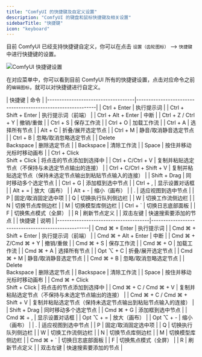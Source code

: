 ```yaml
---
title: "ComfyUI 的快捷键及自定义设置"
description: "ComfyUI 的键盘和鼠标快捷键及相关设置"
sidebarTitle: "快捷键"
icon: "keyboard"
---
```


目前 ComfyUI 已经支持快捷键自定义，你可以在点击 `设置（齿轮图标）` --> `快捷键`  中进行快捷键的设置。

![ComfyUI 快捷键设置](/images/interface/setting/keybinding.jpg)

在对应菜单中，你可以看到目前 ComfyUI 所有的快捷键设置，点击对应命令之前的`编辑图标`，就可以对快捷键进行自定义。



<Tabs>
<Tab title="Windows/Linux">
| 快捷键                             | 命令                                                          |
|------------------------------------|-------------------------------------------------------------|
| Ctrl + Enter                       | 执行提示词                                                    |
| Ctrl + Shift + Enter               | 执行提示词（前端）                                             |
| Ctrl + Alt + Enter                 | 中断                                                         |
| Ctrl + Z / Ctrl + Y                | 撤销/重做                                                     |
| Ctrl + S                           | 保存工作流                                                    |
| Ctrl + O                           | 加载工作流                                                    |
| Ctrl + A                           | 选择所有节点                                                  |
| Alt + C                            | 折叠/展开选定节点                                             |
| Ctrl + M                           | 静音/取消静音选定节点                                          |
| Ctrl + B                           | 忽略/取消忽略选定节点                                          |
| Delete<br/>Backspace               | 删除选定节点                                                  |
| Backspace                          | 清除工作流                                                    |
| Space                              | 按住并移动光标时移动画布                                        |
| Ctrl + Click<br/>Shift + Click     | 将点击的节点添加到选择中                                        |
| Ctrl + C/Ctrl + V                  | 复制并粘贴选定节点（不保持与未选定节点输出的连接）                |
| Ctrl + C/Ctrl + Shift + V          | 复制并粘贴选定节点（保持未选定节点输出到粘贴节点输入的连接）        |
| Shift + Drag                       | 同时移动多个选定节点                                           |
| Ctrl + G                           | 添加框到选中节点                                               |
| Ctrl + ,                           | 显示设置对话框                                                |
| Alt + =                            | 放大（画布）                                                  |
| Alt + -                            | 缩小（画布）                                                  |
| .                                  | 适应视图到选中节点                                             |
| P                                  | 固定/取消固定选中项                                            |
| Q                                  | 切换执行队列侧边栏                                             |
| W                                  | 切换工作流侧边栏                                               |
| N                                  | 切换节点库侧边栏                                               |
| M                                  | 切换模型库侧边栏                                               |
| Ctrl + `                           | 切换日志底部面板                                               |
| F                                  | 切换焦点模式（全屏）                                                   |
| R                                  | 刷新节点定义                                                   |
| 双击左键                            | 快速搜索要添加的节点                                            |
</Tab>

<Tab title="MacOS">
| 快捷键                                  | 说明                                              |
|--------------------------------------|----------------------------------------------------| 
| Cmd ⌘ + Enter                        | 执行提示词                                          |
| Cmd ⌘ + Shift + Enter                | 执行提示词（前端）                                    |
| Cmd ⌘ + Alt + Enter                  | 中断                                               |
| Cmd ⌘ + Z/Cmd ⌘ + Y                  | 撤销/重做                                           |
| Cmd ⌘ + S                            | 保存工作流                                          |
| Cmd ⌘ + O                            | 加载工作流                                          |
| Cmd ⌘ + A                            | 选择所有节点                                         |
| Opt ⌥ + C                            | 折叠/展开选定节点                                     |
| Cmd ⌘ + M                            | 静音/取消静音选定节点                                 |
| Cmd ⌘ + B                            | 忽略/取消忽略选定节点                                 |
| Delete<br/>Backspace                 | 删除选定节点                                         |
| Backspace                            | 清除工作流                                          |
| Space                                | 按住并移动光标时移动画布                               |
| Cmd ⌘ + Click<br/>Shift + Click      | 将点击的节点添加到选择中                               |
| Cmd ⌘ + C / Cmd ⌘ + V                | 复制并粘贴选定节点（不保持与未选定节点输出的连接）         |
| Cmd ⌘ + C / Cmd ⌘ + Shift + V        | 复制并粘贴选定节点（保持未选定节点输出到粘贴节点输入的连接） |
| Shift + Drag                         | 同时移动多个选定节点                                  |
| Cmd ⌘ + G                            | 添加框到选中节点                                      |
| Cmd ⌘ + ,                            | 显示设置对话框                                       |
| Opt ⌥ + =                            | 放大（画布）                                         |
| Opt ⌥ + -                            | 缩小（画布）                                         |
| .                                    | 适应视图到选中节点                                    |
| P                                    | 固定/取消固定选中项                                   |
| Q                                    | 切换执行队列侧边栏                                    |
| W                                    | 切换工作流侧边栏                                      |
| N                                    | 切换节点库侧边栏                                      |
| M                                    | 切换模型库侧边栏                                      |
| Cmd ⌘ + `                            | 切换日志底部面板                                      |
| F                                    | 切换焦点模式（全屏）                                         |
| R                                    | 刷新节点定义                                         |
| 双击左键                               | 快速搜索要添加的节点                                  |

</Tab>
</Tabs>
